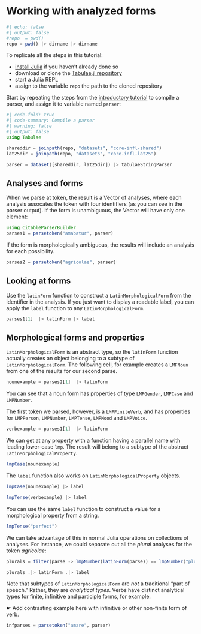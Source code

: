 
# Working with analyzed forms

```julia
#| echo: false
#| output: false
#repo  = pwd()
repo = pwd() |> dirname |> dirname

```


::: {.callout-tip collapse="true" title="Follow along"}

To replicate all the steps in this tutorial:

- [install Julia](https://julialang.org/downloads/) if you haven't already done so
- download or clone the [Tabulae.jl repository](https://github.com/neelsmith/Tabulae.jl)
- start a Julia REPL
- assign to the variable `repo` the path to the cloned repository
:::

Start by repeating the steps from the [introductory tutorial](./parser.qmd) to compile a parser, and assign it to variable named `parser`:

```julia
#| code-fold: true
#| code-summary: Compile a parser
#| warning: false
#| output: false
using Tabulae

shareddir = joinpath(repo, "datasets", "core-infl-shared") 
lat25dir = joinpath(repo, "datasets", "core-infl-lat25") 

parser = dataset([shareddir, lat25dir]) |> tabulaeStringParser
```


## Analyses and forms

When we parse at token, the result is a Vector of analyses, where each analysis assocates the token with four identifiers (as you can see in the parser output). If the form is unambiguous, the Vector will have only one element:

```julia
using CitableParserBuilder
parses1 = parsetoken("amabatur", parser)
```

If the form is morphologically ambiguous, the results will include an analysis for each possibility.


```julia
parses2 = parsetoken("agricolae", parser)
```





## Looking at forms

Use the `latinForm` function to construct a `LatinMorphologicalForm` from the identifier in the analysis. If you just want to display a readable label, you can apply the `label` function to any `LatinMorphologicalForm`.

```julia
parses1[1]  |> latinForm |> label
```


## Morphological forms and properties

`LatinMorphologicalForm` is an abstract type, so the `latinForm` function actually creates an object belonging to a subtype of `LatinMorphologicalForm`.  The following cell, for example creates a `LMFNoun` from one of the results for our second parse. 


```julia
nounexample = parses2[1]  |> latinForm
```




You can see that a noun form has properties of type `LMPGender`, `LMPCase` and `LMPNumber`.

The first token we parsed, however, is a `LMFFiniteVerb`, and has properties for `LMPPerson`, `LMPNumber`, `LMPTense`, `LMPMood` and `LMPVoice`.

```julia
verbexample = parses1[1]  |> latinForm
```





We can get at any property with a function having a parallel name with leading lower-case `lmp`. The result will belong to a subtype of the abstract `LatinMorphologicalProperty`.

```julia
lmpCase(nounexample)
```

The `label` function also works on `LatinMorphologicalProperty` objects.
```julia
lmpCase(nounexample) |> label
```

```julia
lmpTense(verbexample) |> label
```

You can use the same `label` function to construct a value for a morphological property from a string.

```julia
lmpTense("perfect")
```


We can take advantage of this in normal Julia operations on collections of analyses. For instance, we could separate out all the *plural* analyses for the token *agricolae*:

```julia
plurals = filter(parse -> lmpNumber(latinForm(parse)) == lmpNumber("plural"), parses2)
```



```julia
plurals .|> latinForm .|> label
```


::: {.callout-note title="⚠️ TBA"}
Note that subtypes of `LatinMorphologicalForm` are *not* a traditional "part of speech." Rather, they are *analytical types*. Verbs have distinct analytical types for finite, infinitive and participle forms, for example.

☛ Add contrasting example here with infinitive or other non-finite form of verb.
:::


```julia
infparses = parsetoken("amare", parser)
```